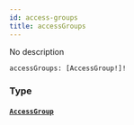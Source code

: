 ```yaml
---
id: access-groups
title: accessGroups
---
```


No description

```graphql
accessGroups: [AccessGroup!]!

```

### Type

#### [`AccessGroup`](/graphql/objects/access-group)
